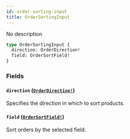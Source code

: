 ```yaml
---
id: order-sorting-input
title: OrderSortingInput
---
```


No description

```graphql
type OrderSortingInput {
  direction: OrderDirection!
  field: OrderSortField!
}
```

### Fields

#### `direction` ([`OrderDirection!`](../../../developer/api-reference/enums/order-direction))

Specifies the direction in which to sort products.

#### `field` ([`OrderSortField!`](../../../developer/api-reference/enums/order-sort-field))

Sort orders by the selected field.
